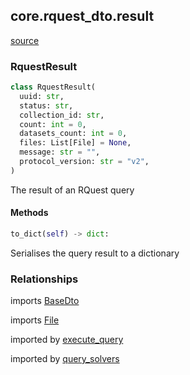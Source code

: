 ## core.rquest_dto.result
[source](https://github.com/Health-Informatics-UoN/hutch-cohort-discovery/tree/main/app/bunny/core/rquest_dto/result.py)
### RquestResult
```python
class RquestResult(
  uuid: str,
  status: str,
  collection_id: str,
  count: int = 0,
  datasets_count: int = 0,
  files: List[File] = None,
  message: str = "",
  protocol_version: str = "v2",
)
```
The result of an RQuest query

#### Methods
```python
to_dict(self) -> dict:
```
Serialises the query result to a dictionary

### Relationships
imports [BaseDto](/bunny/core_api_ref/rquest_dto/base_dto)

imports [File](/bunny/core_api_ref/rquest_dto/file)

imported by [execute_query](/bunny/core_api_ref/execute_query)

imported by [query_solvers](/bunny/core_api_ref/query_solvers)
